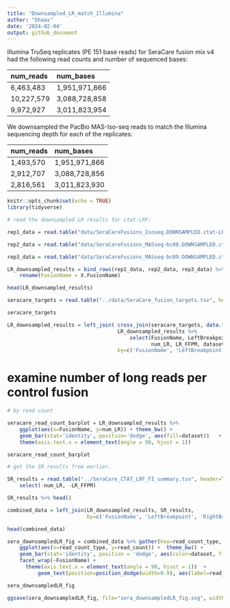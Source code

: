```yaml
---
title: "Downsampled_LR_match_Illumina"
author: "bhaas"
date: '2024-02-04'
output: github_document
---
```



Illumina TruSeq replicates (PE 151 base reads) for SeraCare fusion mix v4 had the following read counts and number of sequenced bases:

num_reads       num_bases
----------      --------------
 6,463,483		  1,951,971,866
10,227,579		  3,088,728,858
 9,972,927		  3,011,823,954
----------      --------------


We downsampled the PacBio MAS-Iso-seq reads to match the Illumina sequencing depth for each of the replicates:

num_reads       num_bases	
----------      --------------
1,493,570       1,951,971,866	
2,912,707       3,088,728,856	
2,816,561       3,011,823,930	
----------      --------------



```r
knitr::opts_chunk$set(echo = TRUE)
library(tidyverse)
```



```r
# read the downsampled LR results for ctat-LRF:

rep1_data = read.table("data/SeraCareFusions_Isoseq.DOWNSAMPLED.ctat-LR-fusion.fusion_predictions.tsv", header=T, sep="\t", stringsAsFactors = F, com='') %>% mutate(dataset = "ISO-seq")

rep2_data = read.table("data/SeraCareFusions_MASseq-bc08.DOWNSAMPLED.ctat-LR-fusion.fusion_predictions.tsv", header=T, sep="\t", stringsAsFactors = F, com='') %>% mutate(dataset = "MAS-seq-R1")

rep3_data = read.table("data/SeraCareFusions_MASseq-bc09.DOWNSAMPLED.ctat-LR-fusion.fusion_predictions.tsv", header=T, sep="\t", stringsAsFactors = F, com='') %>% mutate(dataset = "MAS-seq-R2")

LR_downsampled_results = bind_rows(rep1_data, rep2_data, rep3_data) %>%
    rename(FusionName = X.FusionName)

head(LR_downsampled_results)

```

```r

seracare_targets = read.table("../data/SeraCare_fusion_targets.tsv", header=T, sep="\t", stringsAsFactors = F)

seracare_targets 

```


```r

LR_downsampled_results = left_join( cross_join(seracare_targets, data.frame(dataset=c('ISO-seq', 'MAS-seq-R1', 'MAS-seq-R2'))),
                                    LR_downsampled_results %>% 
                                        select(FusionName, LeftBreakpoint, RightBreakpoint, 
                                               num_LR, LR_FFPM, dataset),
                                    by=c('FusionName', 'LeftBreakpoint', 'RightBreakpoint', 'dataset'))

```



# examine number of long reads per control fusion

```r

# by read count

seracare_read_count_barplot = LR_downsampled_results %>% 
    ggplot(aes(x=FusionName, y=num_LR)) + theme_bw() +
    geom_bar(stat='identity', position='dodge', aes(fill=dataset))   + 
    theme(axis.text.x = element_text(angle = 90, hjust = 1))

seracare_read_count_barplot


```



```r

# get the SR results from earlier.

SR_results = read.table("../SeraCare_CTAT_LRF_FI_summary.tsv", header=T, sep="\t", stringsAsFactors = F) %>%
    select(-num_LR, -LR_FFPM)

SR_results %>% head()
```

```r

combined_data = left_join(LR_downsampled_results, SR_results,
                          by=c('FusionName', 'LeftBreakpoint', 'RightBreakpoint', 'dataset', 'RightGene', 'LeftGene'))

head(combined_data)
```

```r

sera_downsampledLR_fig = combined_data %>% gather(key=read_count_type, value=read_count, num_LR, num_SR) %>%
    ggplot(aes(x=read_count_type, y=read_count)) +  theme_bw() +
    geom_bar(stat='identity', position = 'dodge', aes(color=dataset, fill=read_count_type)) +
    facet_wrap(~FusionName) +
      theme(axis.text.x = element_text(angle = 90, hjust = 1))  +
          geom_text(position=position_dodge(width=0.9), aes(label=read_count, group=dataset))

sera_downsampledLR_fig
```


```r

ggsave(sera_downsampledLR_fig, file="sera_downsampledLR_fig.svg", width=7, height=5)


```





